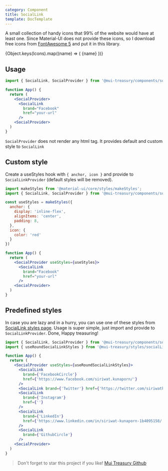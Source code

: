 ```yaml
---
category: Component
title: SocialLink
template: DocTemplate
---
```



A small collection of handy icons that 99% of the website would have at least one. Since Material-UI does not provide these icons,
so I download free icons from [FontAwesome 5](https://fontawesome.com/) and put it in this library.


<SimpleShowcase>
  <SocialProvider>
    <Grid container spacing={4}>
        {Object.keys(Icons).map((name) => (
           <Grid item key={name} xs={4} lg={3}>
              <Box display="flex" flexDirection="column" alignItems="center">
                <SocialLink brand={name} />
                <Typography variant="caption" color="textSecondary">{name}</Typography>
              </Box>
           </Grid> 
        ))}
    </Grid>
  </SocialProvider>
</SimpleShowcase>

## Usage

```jsx
import { SocialLink, SocialProvider } from '@mui-treasury/components/socialLink';

function App() {
  return (
    <SocialProvider>
      <SocialLink
        brand="Facebook"
        href="your-url"
      />
    <SocialProvider>
  )
}
```

`SocialProvider` does not render any html tag. It provides default and custom style to `SocialLink`

## Custom style

Create a useStyles hook with `{ anchor, icon }` and provide to `SocialLinkProvider` (default styles will be removed).

```jsx
import makeStyles from '@material-ui/core/styles/makeStyles';
import { SocialLink, SocialProvider } from '@mui-treasury/components/socialLink';

const useStyles = makeStyles({
  anchor: {
    display: 'inline-flex',
    alignItems: 'center',
    padding: 8,
  },
  icon: {
    color: 'red'
  }
})

function App() {
  return (
    <SocialProvider useStyles={useStyles}>
      <SocialLink
        brand="Facebook"
        href="your-url"
      />
    <SocialProvider>
  )
}
```

## Predefined styles

In case you are lazy and in a hurry, you can use one of these styles from [SocialLink styles page](/styles/social-link).
Usage is super simple, just import and provide to `SocialLinkProvider`. Done, Happy treasuring!

```jsx
import { SocialLink, SocialProvider } from '@mui-treasury/components/socialLink';
import { useRoundSocialLinkStyles } from '@mui-treasury/styles/socialLink/round';

function App() {
  return (
    <SocialProvider useStyles={useRoundSocialLinkStyles}>
      <SocialLink
        brand={'FacebookCircle'}
        href={'https://www.facebook.com/siriwat.kunaporn/'}
      />
      <SocialLink brand={'Twitter'} href={'https://twitter.com/siriwatknp'} />
      <SocialLink
        brand={'Instagram'}
        href={''}
      />
      <SocialLink
        brand={'LinkedIn'}
        href={'https://www.linkedin.com/in/siriwat-kunaporn-1b4095158/'}
      />
      <SocialLink
        brand={'GithubCircle'}
      />
    <SocialProvider>
  )
}
```

<SimpleShowcase>
    <SocialProvider useStyles={useRoundSocialLinkStyles}>
      <SocialLink
        brand={'FacebookCircle'}
        href={'https://www.facebook.com/siriwat.kunaporn/'}
      />
      <SocialLink brand={'Twitter'} href={'https://twitter.com/siriwatknp'} />
      <SocialLink
        brand={'Instagram'}
        href={''}
      />
      <SocialLink
        brand={'LinkedIn'}
        href={'https://www.linkedin.com/in/siriwat-kunaporn-1b4095158/'}
      />
      <SocialLink
        brand={'GithubCircle'}
      />
    </SocialProvider>
</SimpleShowcase>

> Don't forget to star this project if you like! [Mui Treasury Github](https://github.com/siriwatknp/mui-treasury/)


